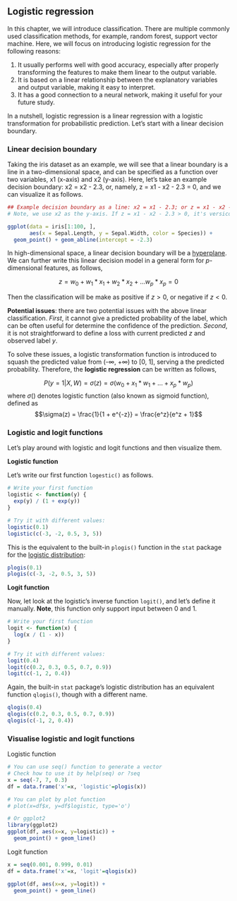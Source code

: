 

## Logistic regression

In this chapter, we will introduce classification. There are multiple commonly 
used classification methods, for example, random forest, support vector machine. 
Here, we will focus on introducing logistic regression for the following reasons:

1. It usually performs well with good accuracy, especially after properly 
  transforming the features to make them linear to the output variable.
2. It is based on a linear relationship between the explanatory variables and 
  output variable, making it easy to interpret.
3. It has a good connection to a neural network, making it useful for your 
  future study.

In a nutshell, logistic regression is a linear regression with a logistic 
transformation for probabilistic prediction. Let's start with a linear decision 
boundary.

### Linear decision boundary

Taking the iris dataset as an example, we will see that a linear boundary is a 
line in a two-dimensional space, and can be specified as a function over two 
variables, x1 (x-axis) and x2 (y-axis). Here, let's take an example decision 
boundary: x2 = x2 - 2.3, or, namely, z = x1 - x2 - 2.3 = 0, and we can visualize
it as follows.

```r
## Example decision boundary as a line: x2 = x1 - 2.3; or z = x1 - x2 - 2.3 = 0
# Note, we use x2 as the y-axis. If z = x1 - x2 - 2.3 > 0, it's versicolor

ggplot(data = iris[1:100, ], 
       aes(x = Sepal.Length, y = Sepal.Width, color = Species)) + 
  geom_point() + geom_abline(intercept = -2.3)
```

In high-dimensional space, a linear decision boundary will be a
[hyperplane](https://en.wikipedia.org/wiki/Hyperplane). 
We can further write this linear decision model in a general form for 
$p$-dimensional features, as follows,

$$z = w_0 + w_1 * x_1 + w_2 * x_2 + ... w_p * x_p = 0$$

Then the classification will be make as positive if $z>0$, or negative if $z<0$.


**Potential issues**: there are two potential issues with the above linear 
classification. *First*, it cannot give a predicted probability of the label, 
which can be often useful for determine the confidence of the prediction. 
*Second*, it is not straightforward to define a loss with current predicted $z$ 
and observed label $y$.

To solve these issues, a logistic transformation function is introduced to 
squash the predicted value from (-$\infty$, +$\infty$) to [0, 1], serving a the 
predicted probability. Therefore, the **logistic regression** can be written 
as follows,

$$P(y=1|X, W) = \sigma(z) = \sigma(w_0 + x_1 * w_1 + ... + x_p * w_p)$$
where $\sigma()$ denotes logistic function (also known as sigmoid function), 
defined as
$$\sigma(z) = \frac{1}{1 + e^{-z}} = \frac{e^z}{e^z + 1}$$

### Logistic and logit functions

Let's play around with logistic and logit functions and then visualize them.

**Logistic function**

Let's write our first function `logestic()` as follows.
```r
# Write your first function
logistic <- function(y) {
  exp(y) / (1 + exp(y))
}

# Try it with different values:
logistic(0.1)
logistic(c(-3, -2, 0.5, 3, 5))
```

This is the equivalent to the built-in `plogis()` function in the `stat` 
package for the 
[logistic distribution](https://www.rdocumentation.org/packages/stats/topics/Logistic):

```r
plogis(0.1)
plogis(c(-3, -2, 0.5, 3, 5))
```


**Logit function**

Now, let look at the logistic's inverse function `logit()`, and let's define it
manually. **Note**, this function only support input between 0 and 1.
```r
# Write your first function
logit <- function(x) {
  log(x / (1 - x))
}

# Try it with different values:
logit(0.4)
logit(c(0.2, 0.3, 0.5, 0.7, 0.9))
logit(c(-1, 2, 0.4))
```

Again, the built-in `stat` package's logistic distribution has an equivalent 
function `qlogis()`, though with a different name.

```r
qlogis(0.4)
qlogis(c(0.2, 0.3, 0.5, 0.7, 0.9))
qlogis(c(-1, 2, 0.4))
```


### Visualise logistic and logit functions
Logistic function
```r
# You can use seq() function to generate a vector
# Check how to use it by help(seq) or ?seq
x = seq(-7, 7, 0.3)
df = data.frame('x'=x, 'logistic'=plogis(x))

# You can plot by plot function
# plot(x=df$x, y=df$logistic, type='o')

# Or ggplot2
library(ggplot2)
ggplot(df, aes(x=x, y=logistic)) +
  geom_point() + geom_line()
```


Logit function
```r
x = seq(0.001, 0.999, 0.01)
df = data.frame('x'=x, 'logit'=qlogis(x))

ggplot(df, aes(x=x, y=logit)) +
  geom_point() + geom_line()
```

